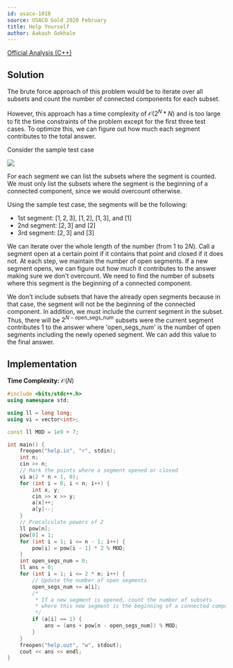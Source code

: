 ```yaml
---
id: usaco-1018
source: USACO Gold 2020 February
title: Help Yourself
author: Aakash Gokhale
---
```


[Official Analysis (C++)](http://www.usaco.org/current/data/sol_help_gold_feb20.html)

## Solution

The brute force approach of this problem would be to iterate over all subsets and count the number of connected components for each subset.

However, this approach has a time complexity of $\mathcal{O}(2^N * N)$ and is too large to fit the time constraints of the problem except for the first three test cases. To optimize this, we can figure out how much each segment contributes to the total answer.

Consider the sample test case

![](usaco-1018/help_yourself_sample_illustration.png)

For each segment we can list the subsets where the segment is counted. We must only list the subsets where the segment is the beginning of a connected component, since we would overcount otherwise.

Using the sample test case, the segments will be the following:
* 1st segment: $[1,2,3]$, $[1,2]$, $[1,3]$, and $[1]$
* 2nd segment: $[2,3]$ and $[2]$
* 3rd segment: $[2,3]$ and $[3]$

We can iterate over the whole length of the number (from $1$ to $2N$). Call a segment open at a certain point if it contains that point and closed if it does not. At each step, we maintain the number of open segments. If a new segment opens, we can figure out how much it contributes to the answer making sure we don't overcount. We need to find the number of subsets where this segment is the beginning of a connected component.

We don't include subsets that have the already open segments because in that case, the segment will not be the beginning of the connected component. In addition, we must include the current segment in the subset. Thus, there will be $2^{N - \text{open_segs_num}}$ subsets were the current segment contributes $1$ to the answer where 'open_segs_num' is the number of open segments including the newly opened segment. We can add this value to the final answer.

## Implementation

**Time Complexity:** $\mathcal{O}(N)$

<LanguageSection>

<CPPSection>

```cpp
#include <bits/stdc++.h>
using namespace std;

using ll = long long;
using vi = vector<int>;

const ll MOD = 1e9 + 7;

int main() {
	freopen("help.in", "r", stdin);
	int n;
	cin >> n;
	// Mark the points where a segment opened or closed
	vi a(2 * n + 1, 0);
	for (int i = 0; i < n; i++) {
		int x, y;
		cin >> x >> y;
		a[x]++;
		a[y]--;
	}
	// Precalculate powers of 2
	ll pow[n];
	pow[0] = 1;
	for (int i = 1; i <= n - 1; i++) {
		pow[i] = pow[i - 1] * 2 % MOD;
	}
	int open_segs_num = 0;
	ll ans = 0;
	for (int i = 1; i <= 2 * n; i++) {
		// Update the number of open segments
		open_segs_num += a[i]; 
		/*
		 * If a new segment is opened, count the number of subsets
		 * where this new segment is the beginning of a connected component
		 */
		if (a[i] == 1) {
			ans = (ans + pow[n - open_segs_num]) % MOD;
		}
	}
	freopen("help.out", "w", stdout);
	cout << ans << endl;
}
```
</CPPSection>

</LanguageSection>
